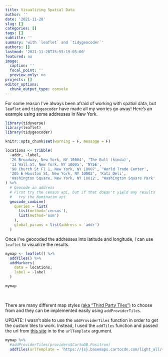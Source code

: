 ```yaml
---
title: Visualizing Spatial Data
author: ''
date: '2021-11-28'
slug: []
categories: []
tags: []
subtitle: ''
summary: 'with `leaflet` and `tidygeocoder`'
authors: []
lastmod: '2021-11-28T15:55:19-05:00'
featured: no
image:
  caption: ''
  focal_point: ''
  preview_only: no
projects: []
editor_options: 
  chunk_output_type: console
---
```


For some reason I've always been afraid of working with spatial data, but `leaflet` and `tidygeocoder` have made all my worries go away! Here's an example using some addresses in New York.

```r
library(tidyverse)
library(leaflet)
library(tidygeocoder)

knitr::opts_chunk$set(warning = F, message = F)

locations <- tribble(
  ~addr, ~label,
  '26 Broadway, New York, NY 10004', 'The Bull (kinda)',
  '11 Wall St, New York, NY 10005', 'NYSE',
  '90 Church St Fl 1, New York, NY 10007', 'World Trade Center',
  '205 E Houston St, New York, NY 10002', 'Katz Deli',
  'Washington Square, New York, NY 10012', 'Washington Square Park'
) %>% 
  # Geocode an address
  # First try the census api, but if that doesn't yield any results
  #   try the Nominatim api
  geocode_combine(
    queries = list(
      list(method='census'),
      list(method='osm')
    ),
    global_params = list(address = 'addr')
  )
```

Once I've geocoded the addresses into latitude and longitude, I can use `leaflet` to visualize the results.
```r
mymap <- leaflet() %>% 
  addTiles() %>% 
  addMarkers(
    data = locations,
    label = ~label
  )  

mymap
```

<br>

There are many different map styles [(aka "Third Party Tiles")](https://rstudio.github.io/leaflet/basemaps.html) to choose from and they can be implemented easily using `addProviderTiles`.

UPDATE: I wasn't able to use the `addProviderTiles` function in order to get the custom tiles to work. Instead, I used the `addTiles` function and passed the url from [this site](http://leaflet-extras.github.io/leaflet-providers/preview/) in to the `urlTemplate` argument.

```r
mymap %>% 
  #addProviderTiles(providers$CartoDB.Positron)
  addTiles(urlTemplate = 'https://{s}.basemaps.cartocdn.com/light_all/{z}/{x}/{y}{r}.png')
```
